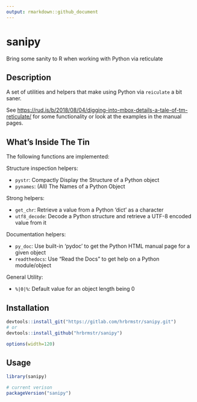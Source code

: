 ```yaml
---
output: rmarkdown::github_document
---
```


# sanipy

Bring some sanity to R when working with Python via reticulate

## Description

A set of utilities and helpers that make using Python via `reiculate` a bit saner.

See <https://rud.is/b/2018/08/04/digging-into-mbox-details-a-tale-of-tm-reticulate/> for some functionality or look at the examples in the manual pages.

## What's Inside The Tin

The following functions are implemented:

Structure inspection helpers:

- `pystr`:	Compactly Display the Structure of a Python object
- `pynames`:	(All) The Names of a Python Object

Strong helpers:

- `get_chr`:	Retrieve a value from a Python 'dict' as a character
- `utf8_decode`:	Decode a Python structure and retrieve a UTF-8 encoded value from it

Documentation helpers:

- `py_doc`:	Use built-in 'pydoc' to get the Python HTML manual page for a given object
- `readthedocs`:	Use "Read the Docs" to get help on a Python module/object

General Utility:

- `%|0|%`:	Default value for an object length being 0

## Installation

```r
devtools::install_git("https://gitlab.com/hrbrmstr/sanipy.git")
# or
devtools::install_github("hrbrmstr/sanipy")
```

```r
options(width=120)
```

## Usage

```r
library(sanipy)

# current verison
packageVersion("sanipy")

```

